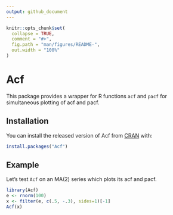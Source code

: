 ```yaml
---
output: github_document
---
```


<!-- README.md is generated from README.Rmd. Please edit that file -->

```r
knitr::opts_chunk$set(
  collapse = TRUE,
  comment = "#>",
  fig.path = "man/figures/README-",
  out.width = "100%"
)
```
# Acf

This package provides a wrapper for R functions `acf` and `pacf` for simultaneous plotting of acf and pacf.

## Installation

You can install the released version of Acf from [CRAN](https://CRAN.R-project.org) with:

``` r
install.packages("Acf")
```

## Example

Let's test `Acf` on an MA(2) series which plots its acf and pacf.

```r
library(Acf)
e <- rnorm(100)
x <- filter(e, c(.5, -.3), sides=1)[-1]
Acf(x)
```
